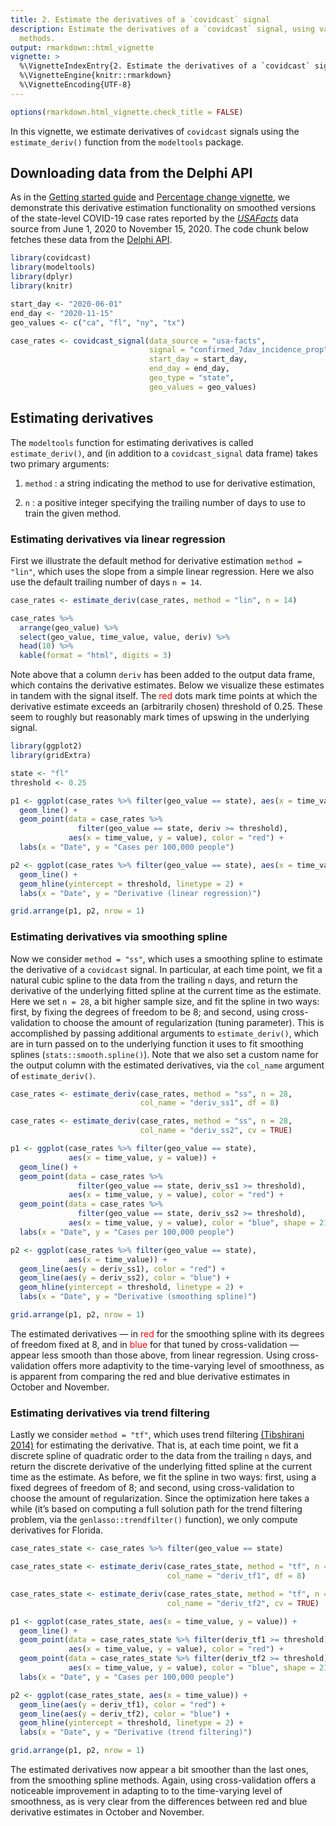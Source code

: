 ```yaml
---
title: 2. Estimate the derivatives of a `covidcast` signal
description: Estimate the derivatives of a `covidcast` signal, using various 
  methods.
output: rmarkdown::html_vignette
vignette: >
  %\VignetteIndexEntry{2. Estimate the derivatives of a `covidcast` signal}
  %\VignetteEngine{knitr::rmarkdown}
  %\VignetteEncoding{UTF-8}
---
```


```r
options(rmarkdown.html_vignette.check_title = FALSE)
```

In this vignette, we estimate derivatives of `covidcast` signals using the 
`estimate_deriv()` function from the `modeltools` package. 


## Downloading data from the Delphi API

As in the 
[Getting started guide](https://cmu-delphi.github.io/covidcast/modeltoolsR/articles/modeltools.html)
and
[Percentage change vignette](https://cmu-delphi.github.io/covidcast/modeltoolsR/articles/pct-change.html),
we demonstrate this derivative estimation functionality on smoothed versions of 
the state-level COVID-19 case rates reported by the
[*USAFacts*](https://cmu-delphi.github.io/delphi-epidata/api/covidcast-signals/usa-facts.html)
data source from June 1, 2020 to November 15, 2020. The code chunk below fetches
these data from the 
[Delphi API](https://cmu-delphi.github.io/delphi-epidata/api/covidcast_signals.html).

```r
library(covidcast)
library(modeltools)
library(dplyr)
library(knitr)

start_day <- "2020-06-01"
end_day <- "2020-11-15"
geo_values <- c("ca", "fl", "ny", "tx")

case_rates <- covidcast_signal(data_source = "usa-facts",
                               signal = "confirmed_7dav_incidence_prop",
                               start_day = start_day, 
                               end_day = end_day,
                               geo_type = "state", 
                               geo_values = geo_values)
```


## Estimating derivatives

The `modeltools` function for estimating derivatives is called 
`estimate_deriv()`, and (in addition to a `covidcast_signal` data frame) takes 
two primary arguments: 

1. `method` : a string indicating the method to use for derivative estimation,

2. `n` : a positive integer specifying the trailing number of days to use to
train the given method.


### Estimating derivatives via linear regression

First we illustrate the default method for derivative estimation 
`method = "lin"`, which uses the slope from a simple linear regression. Here 
we also use the default trailing number of days `n = 14`.

```r
case_rates <- estimate_deriv(case_rates, method = "lin", n = 14)

case_rates %>% 
  arrange(geo_value) %>% 
  select(geo_value, time_value, value, deriv) %>%
  head(10) %>%
  kable(format = "html", digits = 3)
```

Note above that a column `deriv` has been added to the output data frame, which
contains the derivative estimates. Below we visualize these estimates in tandem
with the signal itself. The <span style="color: red;">red</span> dots mark time points at which the derivative 
estimate exceeds an (arbitrarily chosen) threshold of 0.25. These seem to 
roughly but reasonably mark times of upswing in the underlying signal. 

```r
library(ggplot2)
library(gridExtra)

state <- "fl"
threshold <- 0.25

p1 <- ggplot(case_rates %>% filter(geo_value == state), aes(x = time_value, y = value)) +
  geom_line() + 
  geom_point(data = case_rates %>% 
               filter(geo_value == state, deriv >= threshold),
             aes(x = time_value, y = value), color = "red") + 
  labs(x = "Date", y = "Cases per 100,000 people") 

p2 <- ggplot(case_rates %>% filter(geo_value == state), aes(x = time_value, y = deriv)) +
  geom_line() + 
  geom_hline(yintercept = threshold, linetype = 2) +
  labs(x = "Date", y = "Derivative (linear regression)") 

grid.arrange(p1, p2, nrow = 1)
```

### Estimating derivatives via smoothing spline

Now we consider `method = "ss"`, which uses a smoothing spline to estimate
the derivative of a `covidcast` signal. In particular, at each time point, we 
fit a natural cubic spline to the data from the trailing `n` days, and return 
the derivative of the underlying fitted spline at the current time as the 
estimate. Here we set `n = 28`, a bit higher sample size, and fit the spline in 
two ways: first, by fixing the degrees of freedom to be 8; and second, using 
cross-validation to choose the amount of regularization (tuning parameter). 
This is accomplished by passing additional arguments to `estimate_deriv()`, 
which are in turn passed on to the underlying function it uses to fit smoothing 
splines (`stats::smooth.spline()`). Note that we also set a custom name for the 
output column with the estimated derivatives, via the `col_name` argument of
`estimate_deriv()`.

```r
case_rates <- estimate_deriv(case_rates, method = "ss", n = 28,
                             col_name = "deriv_ss1", df = 8)

case_rates <- estimate_deriv(case_rates, method = "ss", n = 28,
                             col_name = "deriv_ss2", cv = TRUE)

p1 <- ggplot(case_rates %>% filter(geo_value == state), 
             aes(x = time_value, y = value)) +
  geom_line() + 
  geom_point(data = case_rates %>% 
               filter(geo_value == state, deriv_ss1 >= threshold),
             aes(x = time_value, y = value), color = "red") + 
  geom_point(data = case_rates %>% 
               filter(geo_value == state, deriv_ss2 >= threshold),
             aes(x = time_value, y = value), color = "blue", shape = 21) +
  labs(x = "Date", y = "Cases per 100,000 people") 

p2 <- ggplot(case_rates %>% filter(geo_value == state), 
             aes(x = time_value)) +
  geom_line(aes(y = deriv_ss1), color = "red") + 
  geom_line(aes(y = deriv_ss2), color = "blue") + 
  geom_hline(yintercept = threshold, linetype = 2) +
  labs(x = "Date", y = "Derivative (smoothing spline)") 

grid.arrange(p1, p2, nrow = 1)
```

The estimated derivatives --- in <span style="color: red;">red</span> for the 
smoothing spline with its degrees of freedom fixed at 8, and in 
<span style="color: red;">blue</span> for that tuned by cross-validation ---
appear less smooth than those above, from linear regression. Using 
cross-validation offers more adaptivity to the time-varying level of smoothness, 
as is apparent from comparing the red and blue derivative estimates in October 
and November. 

### Estimating derivatives via trend filtering 

Lastly we consider `method = "tf"`, which uses trend filtering 
[(Tibshirani 2014)](https://projecteuclid.org/euclid.aos/1395234979) 
for estimating the derivative. That is, at each time point, we fit a discrete 
spline of quadratic order to the data from the trailing `n` days, and return the
discrete derivative of the underlying fitted spline at the current time as the 
estimate. As before, we fit the spline in two ways: first, using a fixed degrees
of freedom of 8; and second, using cross-validation to choose the amount of 
regularization. Since the optimization here takes a while (it's based on 
computing a full solution path for the trend filtering problem, via the 
`genlasso::trendfilter()` function), we only compute derivatives for Florida.

```r
case_rates_state <- case_rates %>% filter(geo_value == state)

case_rates_state <- estimate_deriv(case_rates_state, method = "tf", n = 28, 
                                   col_name = "deriv_tf1", df = 8)

case_rates_state <- estimate_deriv(case_rates_state, method = "tf", n = 28, 
                                   col_name = "deriv_tf2", cv = TRUE)

p1 <- ggplot(case_rates_state, aes(x = time_value, y = value)) +
  geom_line() + 
  geom_point(data = case_rates_state %>% filter(deriv_tf1 >= threshold),
             aes(x = time_value, y = value), color = "red") + 
  geom_point(data = case_rates_state %>% filter(deriv_tf2 >= threshold),
             aes(x = time_value, y = value), color = "blue", shape = 21) +
  labs(x = "Date", y = "Cases per 100,000 people") 

p2 <- ggplot(case_rates_state, aes(x = time_value)) +
  geom_line(aes(y = deriv_tf1), color = "red") + 
  geom_line(aes(y = deriv_tf2), color = "blue") + 
  geom_hline(yintercept = threshold, linetype = 2) +
  labs(x = "Date", y = "Derivative (trend filtering)") 

grid.arrange(p1, p2, nrow = 1)
```

The estimated derivatives now appear a bit smoother than the last ones, from the 
smoothing spline methods. Again, using cross-validation offers a noticeable 
improvement in adapting to to the time-varying level of smoothness, as is very 
clear from the differences between red and blue derivative estimates in October 
and November. 
